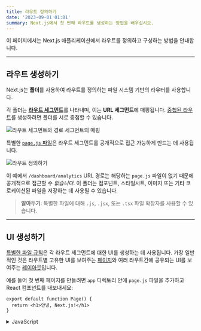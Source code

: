 ```yaml
---
title: 라우트 정의하기
date: '2023-09-01 01:01'
summary: Next.js에서 첫 번째 라우트를 생성하는 방법을 배우십시오.
---
```


<TOCInline toc={props.toc} asDisclosure />

이 페이지에서는 Next.js 애플리케이션에서 라우트를 정의하고 구성하는 방법을 안내합니다.

---

## 라우트 생성하기

Next.js는 **폴더**를 사용하여 라우트를 정의하는 파일 시스템 기반의 라우터를 사용합니다.

각 폴더는 [**라우트 세그먼트**](/docs/nextjs/routing#라우트-세그먼트)를 나타내며, 이는 **URL 세그먼트**에 매핑됩니다. [중첩된 라우트](/docs/nextjs/routing#중첩-라우트)를 생성하려면 폴더를 서로 중첩할 수 있습니다.

![라우트 세그먼트와 경로 세그먼트의 매핑](https://nextjs.org/_next/image?url=%2Fdocs%2Flight%2Froute-segments-to-path-segments.png&w=1920&q=75&dpl=dpl_3EQWD49M65DCVzGTYPK2YqHNmCjt)

특별한 [`page.js` 파일](/docs/nextjs/routing/pages-and-layouts#페이지)은 라우트 세그먼트를 공개적으로 접근 가능하게 만드는 데 사용됩니다.

![라우트 정의하기](https://nextjs.org/_next/image?url=%2Fdocs%2Flight%2Fdefining-routes.png&w=1920&q=75&dpl=dpl_3EQWD49M65DCVzGTYPK2YqHNmCjt)

이 예에서 `/dashboard/analytics` URL 경로는 해당하는 `page.js` 파일이 없기 때문에 공개적으로 접근할 수 _없습니다_. 이 폴더는 컴포넌트, 스타일시트, 이미지 또는 기타 코로케이션된 파일을 저장하는 데 사용될 수 있습니다.

> **알아두기**: 특별한 파일에 대해 `.js`, `.jsx`, 또는 `.tsx` 파일 확장자를 사용할 수 있습니다.

---

## UI 생성하기

[특별한 파일 규칙](/docs/nextjs/routing#파일-규칙)은 각 라우트 세그먼트에 대한 UI를 생성하는 데 사용됩니다. 
가장 일반적인 것은 라우트별 고유한 UI를 보여주는 [페이지](/docs/nextjs/routing/pages-and-layouts#페이지)와 여러 라우트간에 공유되는 UI를 보여주는 [레이아웃](/docs/nextjs/routing/pages-and-layouts#레이아웃)입니다.

예를 들어 첫 번째 페이지를 만들려면 `app` 디렉토리 안에 `page.js` 파일을 추가하고 React 컴포넌트를 내보내세요:

```tsx filename="app/page.tsx" switcher
export default function Page() {
  return <h1>안녕, Next.js!</h1>
}
```

<details>
    <summary>JavaScript</summary>
```jsx filename="app/page.js" switcher
export default function Page() {
  return <h1>안녕, Next.js!</h1>
}
```
</details>